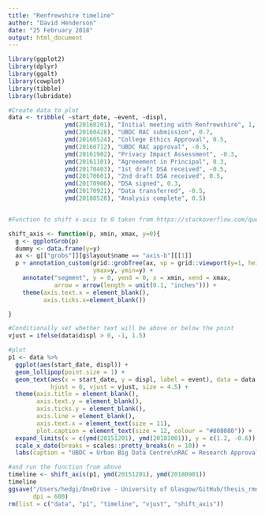 ```yaml
---
title: "Renfrewshire timeline"
author: "David Henderson"
date: "25 February 2018"
output: html_document
---
```


```r
library(ggplot2)
library(dplyr)
library(ggalt)
library(cowplot)
library(tibble)
library(lubridate)

#Create data to plot
data <- tribble( ~start_date, ~event, ~displ,
                ymd(20160201), "Initial meeting with Renfrewshire", 1,
                ymd(20160428), "UBDC RAC submission", 0.7,
                ymd(20160524), "College Ethics Approval", 0.5,
                ymd(20160712), "UBDC RAC approval", -0.5,
                ymd(20161902), "Privacy Impact Assessment", -0.3,
                ymd(20161101), "Agreeement in Principal", 0.3,
                ymd(20170403), "1st draft DSA received", -0.5,
                ymd(20170601), "2nd draft DSA received", 0.5,
                ymd(20170906), "DSA signed", 0.3,
                ymd(20170921), "Data transferred", -0.5,
                ymd(20180528), "Analysis complete", 0.5)


#Function to shift x-axis to 0 taken from https://stackoverflow.com/questions/39071002/moving-x-or-y-axis-together-with-tick-labels-to-the-middle-of-a-single-ggplot-n

shift_axis <- function(p, xmin, xmax, y=0){
  g <- ggplotGrob(p)
  dummy <- data.frame(y=y)
  ax <- g[["grobs"]][g$layout$name == "axis-b"][[1]]
  p + annotation_custom(grid::grobTree(ax, vp = grid::viewport(y=1, height=sum(ax$height))), 
                        ymax=y, ymin=y) +
    annotate("segment", y = 0, yend = 0, x = xmin, xend = xmax, 
             arrow = arrow(length = unit(0.1, "inches"))) +
    theme(axis.text.x = element_blank(), 
          axis.ticks.x=element_blank())

}

#Conditionally set whether text will be above or below the point
vjust = ifelse(data$displ > 0, -1, 1.5)

#plot
p1 <- data %>% 
  ggplot(aes(start_date, displ)) +
  geom_lollipop(point.size = 1) +
  geom_text(aes(x = start_date, y = displ, label = event), data = data,
            hjust = 0, vjust = vjust, size = 4.5) +
  theme(axis.title = element_blank(),
        axis.text.y = element_blank(),
        axis.ticks.y = element_blank(),
        axis.line = element_blank(),
        axis.text.x = element_text(size = 11),
        plot.caption = element_text(size = 12, colour = "#808080")) +
  expand_limits(x = c(ymd(20151201), ymd(20181001)), y = c(1.2, -0.6)) +
  scale_x_date(breaks = scales::pretty_breaks(n = 10)) +
  labs(caption = "UBDC = Urban Big Data Centre\nRAC = Research Approvals Committee\nDSA = Data Sharing Agreement")

#and run the function from above
timeline <- shift_axis(p1, ymd(20151201), ymd(20180901))
timeline
ggsave("/Users/hedgi/OneDrive - University of Glasgow/GitHub/thesis_rmd/figures/chapter-renf/renf-timeline.png", timeline, height = 4, width = 14,
       dpi = 600)
rm(list = c("data", "p1", "timeline", "vjust", "shift_axis"))
```

